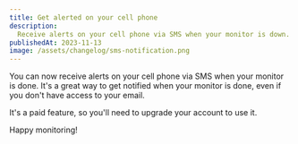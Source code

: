 ```yaml
---
title: Get alerted on your cell phone
description:
  Receive alerts on your cell phone via SMS when your monitor is down.
publishedAt: 2023-11-13
image: /assets/changelog/sms-notification.png
---
```


You can now receive alerts on your cell phone via SMS when your monitor is done.
It's a great way to get notified when your monitor is done, even if you don't
have access to your email.

It's a paid feature, so you'll need to upgrade your account to use it.

Happy monitoring!
